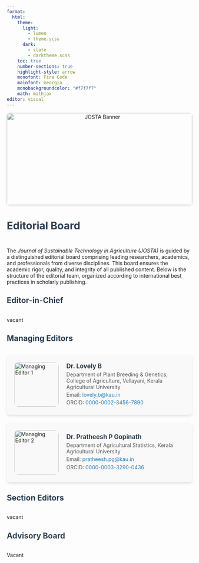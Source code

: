 ```yaml
---
format:
  html:
    theme:
      light:
        - lumen
        - theme.scss
      dark:
        - slate
        - darktheme.scss
    toc: true
    number-sections: true
    highlight-style: arrow
    monofont: Fira Code
    mainfont: Georgia
    monobackgroundcolor: "#f7f7f7"
    math: mathjax
editor: visual
---
```


```{=html}
<style>

.banner-container {
  text-align: center;
  margin-bottom: 2em;
}

.banner-img {
  width: 100%;
  max-height: 250px;
  object-fit: cover;
  border-radius: 8px;
  box-shadow: 0 2px 4px rgba(0,0,0,0.1);
}

h1, h2 {
  color: #2c3e50;
  font-weight: 700;
  margin-bottom: 1.5em;
}

.editor-card {
  display: flex;
  align-items: center;
  background: #f9f9f9;
  padding: 1.5em;
  margin-bottom: 1.5em;
  border-radius: 8px;
  box-shadow: 0 4px 6px rgba(0,0,0,0.1);
  transition: transform 0.2s ease-in-out;
}

.editor-card:hover {
  transform: translateY(-5px);
}

.editor-img {
  width: 120px;
  height: 120px;
  object-fit: cover;
  border-radius: 10px;
  margin-right: 1.5em;
}

.editor-info {
  flex: 1;
}

.editor-info h3 {
  margin: 0;
  color: #2c3e50;
  font-size: 1.2em;
}

.editor-info p {
  margin: 0.3em 0;
  color: #555;
}

.editor-info a {
  color: #2980b9;
  text-decoration: none;
}

.editor-info a:hover {
  text-decoration: underline;
}

.section-editors, .technical-board, .advisory-board {
  display: grid;
  grid-template-columns: repeat(auto-fit, minmax(300px, 1fr));
  gap: 1.5em;
}

@media (max-width: 768px) {
  .editor-card {
    flex-direction: column;
    align-items: flex-start;
  }

  .editor-img {
    margin-bottom: 1em;
    margin-right: 0;
  }
}
</style>
```

```{=html}
<div class="banner-container">
  <img src="https://firebasestorage.googleapis.com/v0/b/raisins-2025.firebasestorage.app/o/JOSTA%2Fbanner.jpg?alt=media"
       alt="JOSTA Banner"
       class="banner-img">
</div>
```

# Editorial Board

The *Journal of Sustainable Technology in Agriculture (JOSTA)* is guided by a distinguished editorial board comprising leading researchers, academics, and professionals from diverse disciplines. This board ensures the academic rigor, quality, and integrity of all published content. Below is the structure of the editorial team, organized according to international best practices in scholarly publishing.

## Editor-in-Chief {.unnumbered}

vacant

<!-- ```{=html} -->

<!-- <div class="editor-card"> -->

<!--   <img src="images/eic.jpg" alt="Editor-in-Chief" class="editor-img"> -->

<!--   <div class="editor-info"> -->

<!--     <h3>Dr. John Doe</h3> -->

<!--     <p>Department of Agricultural Sciences, Global University</p> -->

<!--     <p>Email: <a href="mailto:john.doe@example.com">john.doe@example.com</a></p> -->

<!--     <p>ORCID: <a href="https://orcid.org/0000-0001-2345-6789">0000-0001-2345-6789</a></p> -->

<!--   </div> -->

<!-- </div> -->

<!-- ``` -->

## Managing Editors {.unnumbered}

```{=html}
<div class="editor-card">
  <img src="images/managing1.jpg" alt="Managing Editor 1" class="editor-img">
  <div class="editor-info">
    <h3>Dr. Lovely B</h3>
    <p>Department of Plant Breeding & Genetics, College of Agriculture, Vellayani, Kerala Agricultural University</p>
    <p>Email: <a href="mailto:lovely.b@kau.in">lovely.b@kau.in</a></p>
    <p>ORCID: <a href="https://orcid.org/0000-0002-3456-7890">0000-0002-3456-7890</a></p>
  </div>
</div>
<div class="editor-card">
  <img src="https://firebasestorage.googleapis.com/v0/b/raisins-2025.firebasestorage.app/o/JOSTA%2Feditors%2Fmy%20photo.jpg?alt=media" alt="Managing Editor 2" class="editor-img">
  <div class="editor-info">
    <h3>Dr. Pratheesh P Gopinath</h3>
    <p>Department of Agricultural Statistics, Kerala Agricultural University</p>
    <p>Email: <a href="mailto:pratheesh.pg@kau.in">pratheesh.pg@kau.in</a></p>
    <p>ORCID: <a href="https://orcid.org/0000-0003-3290-0436">0000-0003-3290-0436</a></p>
  </div>
</div>
```

## Section Editors {.unnumbered}

vacant

<!-- ```{=html} -->

<!-- <div class="section-editors"> -->

<!--   <div class="editor-card"> -->

<!--     <img src="images/section-editors.jpg" alt="Section Editor 1" class="editor-img"> -->

<!--     <div class="editor-info"> -->

<!--       <h3>Dr. Alice Brown</h3> -->

<!--       <p>Sustainable Agronomy, Global AgriTech Institute</p> -->

<!--     </div> -->

<!--   </div> -->

<!--   <div class="editor-card"> -->

<!--     <img src="images/section-editors.jpg" alt="Section Editor 2" class="editor-img"> -->

<!--     <div class="editor-info"> -->

<!--       <h3>Dr. David Lee</h3> -->

<!--       <p>Renewable Energy in Agriculture, Energy Research Center</p> -->

<!--     </div> -->

<!--   </div> -->

<!--   <div class="editor-card"> -->

<!--     <img src="images/section-editors.jpg" alt="Section Editor 3" class="editor-img"> -->

<!--     <div class="editor-info"> -->

<!--       <h3>Dr. Emma Wilson</h3> -->

<!--       <p>Precision Farming and ICT, TechFarm University</p> -->

<!--     </div> -->

<!--   </div> -->

<!-- </div> -->

<!-- ``` -->

<!-- ## Technical Board {.unnumbered} -->

<!-- ```{=html} -->

<!-- <div class="technical-board"> -->

<!--   <div class="editor-card"> -->

<!--     <img src="images/technical-board.jpg" alt="Technical Editor" class="editor-img"> -->

<!--     <div class="editor-info"> -->

<!--       <h3>Mr. Michael Green</h3> -->

<!--       <p>Technical Editor & Systems Manager, Kerala</p> -->

<!--     </div> -->

<!--   </div> -->

<!--   <div class="editor-card"> -->

<!--     <img src="images/technical-board.jpg" alt="Web Support" class="editor-img"> -->

<!--     <div class="editor-info"> -->

<!--       <h3>Ms. Sarah Johnson</h3> -->

<!--       <p>Web & Production Support, Tech Institute</p> -->

<!--     </div> -->

<!--   </div> -->

<!-- </div> -->

<!-- ``` -->

## Advisory Board {.unnumbered}

Vacant

<!-- ```{=html} -->

<!-- <div class="advisory-board"> -->

<!--   <div class="editor-card"> -->

<!--     <img src="images/advisory-board.jpg" alt="Advisory Board Member 1" class="editor-img"> -->

<!--     <div class="editor-info"> -->

<!--       <h3>Prof. Elizabeth Carter</h3> -->

<!--       <p>Retired Professor, Agricultural Engineering, International University</p> -->

<!--       <p>Email: <a href="mailto:elizabeth.carter@example.com">elizabeth.carter@example.com</a></p> -->

<!--       <p>ORCID: <a href="https://orcid.org/0000-0004-5678-9012">0000-0004-5678-9012</a></p> -->

<!--     </div> -->

<!--   </div> -->

<!--   <div class="editor-card"> -->

<!--     <img src="images/advisory-board.jpg" alt="Advisory Board Member 2" class="editor-img"> -->

<!--     <div class="editor-info"> -->

<!--       <h3>Dr. Anil Sharma</h3> -->

<!--       <p>Senior Scientist, Center for Sustainable Innovation, India</p> -->

<!--       <p>Email: <a href="mailto:anil.sharma@example.com">anil.sharma@example.com</a></p> -->

<!--       <p>ORCID: <a href="https://orcid.org/0000-0005-6789-0123">0000-0005-6789-0123</a></p> -->

<!--     </div> -->

<!--   </div> -->

<!--   <div class="editor-card"> -->

<!--     <img src="images/advisory-board.jpg" alt="Advisory Board Member 3" class="editor-img"> -->

<!--     <div class="editor-info"> -->

<!--       <h3>Dr. Sofia Mendes</h3> -->

<!--       <p>Expert in Climate-Smart Agriculture, Global Sustainability Network</p> -->

<!--       <p>Email: <a href="mailto:sofia.mendes@example.com">sofia.mendes@example.com</a></p> -->

<!--       <p>ORCID: <a href="https://orcid.org/0000-0006-7890-1234">0000-0006-7890-1234</a></p> -->

<!--     </div> -->

<!--   </div> -->

<!-- </div> -->

<!-- ``` -->
